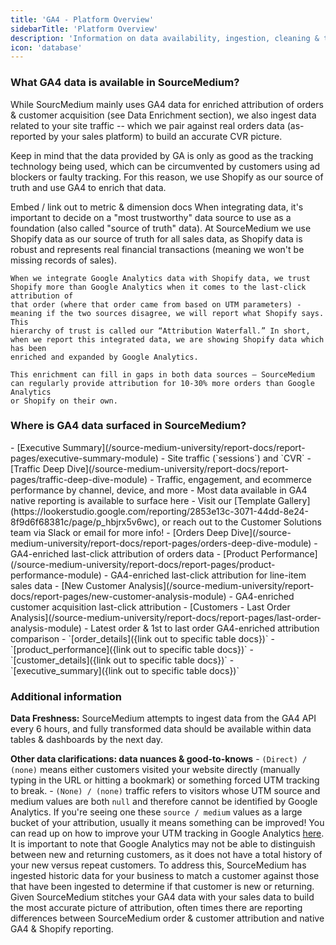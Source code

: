 ```yaml
---
title: 'GA4 - Platform Overview'
sidebarTitle: 'Platform Overview'
description: 'Information on data availability, ingestion, cleaning & transformation, data enrichment and additional use-cases & capabilities'
icon: 'database'
---
```


### What GA4 data is available in SourceMedium?

While SourcMedium mainly uses GA4 data for enriched attribution of orders & customer acquisition (see Data Enrichment section), we also ingest data related 
to your site traffic -- which we pair against real orders data (as-reported by your sales platform) to build an accurate CVR picture.

Keep in mind that the data provided by GA is only as good as the tracking technology being used, which can be circumvented by customers using ad 
blockers or faulty tracking. For this reason, we use Shopify as our source of truth and use GA4 to enrich that data.

<Accordion title="Available data points">
    Embed / link out to metric & dimension docs
</Accordion>

<Accordion title="Data Enrichment - How is GA4 data blended with data from other platforms in SourceMedium?">
    When integrating data, it's important to decide on a "most trustworthy" data source to use as a foundation (also called "source of truth" data). 
    At SourceMedium we use Shopify data as our source of truth for all sales data, as Shopify data is robust and represents real financial transactions 
    (meaning we won't be missing records of sales). 
    
    When we integrate Google Analytics data with Shopify data, we trust Shopify more than Google Analytics when it comes to the last-click attribution of 
    that order (where that order came from based on UTM parameters) - meaning if the two sources disagree, we will report what Shopify says.  This 
    hierarchy of trust is called our “Attribution Waterfall.” In short, when we report this integrated data, we are showing Shopify data which has been 
    enriched and expanded by Google Analytics.
    
    This enrichment can fill in gaps in both data sources — SourceMedium can regularly provide attribution for 10-30% more orders than Google Analytics 
    or Shopify on their own.
</Accordion>

### Where is GA4 data surfaced in SourceMedium?
<Accordion title="Transformed GA4 data is surfaced to the following report modules by default">
    - [Executive Summary](/source-medium-university/report-docs/report-pages/executive-summary-module)
        - Site traffic (`sessions`) and `CVR`
    - [Traffic Deep Dive](/source-medium-university/report-docs/report-pages/traffic-deep-dive-module)
        - Traffic, engagement, and ecommerce performance by channel, device, and more
        - Most data available in GA4 native reporting is available to surface here
            - Visit our [Template Gallery](https://lookerstudio.google.com/reporting/2853e13c-3071-44dd-8e24-8f9d6f68381c/page/p_hbjrx5v6wc), or reach out to the Customer Solutions team via Slack or email for more info!
    - [Orders Deep Dive](/source-medium-university/report-docs/report-pages/orders-deep-dive-module)
        - GA4-enriched last-click attribution of orders data
    - [Product Performance](/source-medium-university/report-docs/report-pages/product-performance-module)
        - GA4-enriched last-click attribution for line-item sales data
    - [New Customer Analysis](/source-medium-university/report-docs/report-pages/new-customer-analysis-module)
        - GA4-enriched customer acquisition last-click attribution
    - [Customers - Last Order Analysis](/source-medium-university/report-docs/report-pages/last-order-analysis-module)
        - Latest order & 1st to last order GA4-enriched attribution comparison
</Accordion>

<Accordion title="For DDA/MDW customers, data will be surfaced to the following tables..."> 
    - `[order_details]({link out to specific table docs})`
    - `[product_performance]({link out to specific table docs})`
    - `[customer_details]({link out to specific table docs})`
    - `[executive_summary]({link out to specific table docs})`
</Accordion>


### Additional information
**Data Freshness:**
SourceMedium attempts to ingest data from the GA4 API every 6 hours, and fully transformed data should be available within data tables & 
dashboards by the next day.

**Other data clarifications: data nuances & good-to-knows**
<AccordionGroup>
    <Accordion title="What do “Direct / None” & “None / None “ Source / Mediums mean?">
        - `(Direct) / (none)` means either customers visited your website directly (manually typing in the URL or hitting a bookmark) or something forced UTM tracking to break.
        - `(None) / (none)` traffic refers to visitors whose UTM source and medium values are both `null` and therefore cannot be identified by Google Analytics.
        If you're seeing one these `source / medium` values as a large bucket of your attribution, usually it means something can be improved!  You can read up 
        on how to improve your UTM tracking in Google Analytics [here](/data-inputs/platform-supporting-resources/ga4/proper-google-analytics-setup).
    </Accordion>
    <Accordion title="New vs returning customers">
        It is important to note that Google Analytics may not be able to distinguish between new and returning customers, as it does not have a total history 
        of your new versus repeat customers. To address this, SourceMedium has ingested historic data for your business to match a customer against those that 
        have been ingested to determine if that customer is new or returning.
    </Accordion>
    <Accordion title="Known reporting differences">
        Given SourceMedium stitches your GA4 data with your sales data to build the most accurate picture of attribution, often times there are reporting differences 
        between SourceMedium order & customer attribution and native GA4 & Shopify reporting.
    </Accordion>
</AccordionGroup>